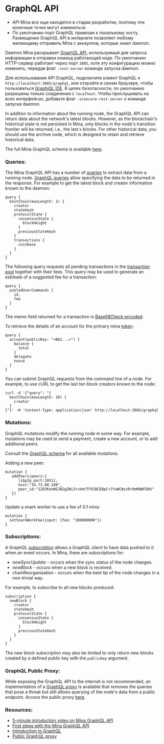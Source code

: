 
# GraphQL API

<Alert kind="warning">

- API Mina все еще находятся в стадии разработки, поэтому эти конечные точки могут измениться.
- По умолчанию порт GraphQL привязан к локальному хосту. Размещение GraphQL API в интернете позволяет любому желающему отправить Mina с аккаунтов, которые знает daemon.

</Alert>

Daemon Mina раскрывает [GraphQL API](https://graphql.org/), используемый для запроса информации и отправки команд работающей ноде. По умолчанию HTTP-сервер работает через порт `3085`, хотя эту конфигурацию можно изменить, передав флаг `-rest-server` команде запуска daemon. 

Для использования API GraphQL, подключите клиент GraphQL к `http://localhost:3085/graphql`, или откройте в своем браузере, чтобы пользоваться [GraphiQL IDE](https://github.com/graphql/graphiql). В целях безопасности, по умолчанию разрешены только соединения с `localhost`. Чтобы прослушивать на всех интерфейсах, добавьте флаг `-insecure-rest-server` к команде запуска daemon.

In addition to information about the running node, the GraphQL API can return data about the network's latest blocks. However, as the blockchain's historical state is not persisted in Mina, only blocks in the node's transition frontier will be returned, i.e., the last `k` blocks. For other historical data, you should use the archive node, which is designed to retain and retrieve historical data.

The full Mina GraphQL schema is available [here](https://minaprotocol.com/graphql-docs/index.html).

### Queries:

The Mina GraphQL API has a number of [queries](https://minaprotocol.com/graphql-docs/query.doc.html) to extract data from a running node. [GraphQL queries](https://graphql.org/learn/queries/) allow specifying the data to be returned in the response. For example to get the latest block and creator information known to the daemon:

```
query {
  bestChain(maxLength: 1) {
    creator
    stateHash
    protocolState {
      consensusState {
        blockHeight
      }
      previousStateHash
    }
    transactions {
      coinbase
    }
  }
}
```

The following query requests all pending transactions in the [transaction pool](#) together with their fees. This query may be used to generate an estimate of a suggested fee for a transaction:

```
query {
  pooledUserCommands {
    id,
    fee
  }
}
```

<Alert>

The memo field returned for a transaction is [Base58Check encoded](https://en.bitcoin.it/wiki/Base58Check_encoding).

</Alert>

To retrieve the details of an account for the primary mina [token](https://minaprotocol.com/docs/architecture/tokens):

```
query {
  account(publicKey: "<B62...>") {
    balance {
      total
    }
    delegate
    nonce
  }
}
```

You can submit GraphQL requests from the command line of a node. For example, to use cURL to get the last ten block creators known to the node:

```
curl -d '{"query": "{
  bestChain(maxLength: 10) {
    creator
  }
}"}' -H 'Content-Type: application/json' http://localhost:3085/graphql
```

### Mutations:

GraphQL mutations modify the running node in some way. For example, mutations may be used to send a payment, create a new account, or to add additional peers.

<Alert>

Consult the [GraphQL schema](https://minaprotocol.com/graphql-docs/mutation.doc.html) for all available mutations.

</Alert>

Adding a new peer:

```
mutation {
   addPeers(peers:{
      libp2p_port:10511,
      host:"34.73.68.198",
      peer_id:"12D3KooWSJB2gZWi3ruVmtTF9JBCEBpCrJfuWCWzzRr8mMQWFQ9U"
   })
}
```

Update a snark worker to use a fee of 0.1 mina:

```
mutation {
  setSnarkWorkFee(input: {fee: "100000000"})
}
```

### Subscriptions:

A GraphQL [subscription](https://minaprotocol.com/graphql-docs/subscription.doc.html) allows a GraphQL client to have data pushed to it when an event occurs. In Mina, there are subscriptions for:

* _newSyncUpdate_ - occurs when the sync status of the node changes.
* _newBlock_ - occurs when a new block is received.
* chainReorganisation - occurs when the best tip of the node changes in a non-trivial way.

For example, to subscribe to all new blocks produced:

```
subscription {
  newBlock {
    creator
    stateHash
    protocolState {
      consensusState {
        blockHeight
      }
      previousStateHash
    }
  }
}
```

The new block subscription may also be limited to only return new blocks created by a defined public key with the `publicKey` argument.

### GraphQL Public Proxy:

While exposing the GraphQL API to the internet is not recommended, an implementation of a [GraphQL proxy](https://github.com/MinaProtocol/mina/tree/master/automation/services/graphql-public-proxy) is available that removes the queries that pose a threat but still allows querying of the node's data from a public endpoint. Access the public proxy [here](http://graphql.o1test.net/graphql).

### Resources:

- [5-minute introduction video on Mina GraphQL API](http://bit.ly/GraphQLAPIin5)
- [First steps with the Mina GraphQL API](https://garethtdavies.com/crypto/first-steps-with-coda-graphql-api.html)
- [Introduction to GraphQL](https://graphql.org/learn/)
- [Public GraphQL proxy](http://graphql.o1test.net/graphql)
